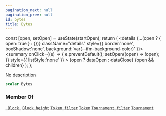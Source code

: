 ```yaml
---
pagination_next: null
pagination_prev: null
id: bytes
title: Bytes
---
```









  const [open, setOpen] = useState(startOpen);
  return (
    <details {...(open ? { open: true } : {})} className="details" style={{ border:'none', boxShadow:'none', background:'var(--ifm-background-color)' }}>
      <summary
        onClick={(e) => {
          e.preventDefault();
          setOpen((open) => !open);
        }}
        style={{ listStyle:'none' }}
      >
      {open ? dataOpen : dataClose}
      </summary>
      {open && children}
    </details>
  );
};








No description


```graphql
scalar Bytes
```






### Member Of

[`_Block_`](/subgraph/objects/block)  <Badge class="badge badge--secondary" text="object"/><Bullet />[`Block_height`](/subgraph/inputs/block-height)  <Badge class="badge badge--secondary" text="input"/><Bullet />[`Token_filter`](/subgraph/inputs/token-filter)  <Badge class="badge badge--secondary" text="input"/><Bullet />[`Token`](/subgraph/objects/token)  <Badge class="badge badge--secondary" text="object"/><Bullet />[`Tournament_filter`](/subgraph/inputs/tournament-filter)  <Badge class="badge badge--secondary" text="input"/><Bullet />[`Tournament`](/subgraph/objects/tournament)  <Badge class="badge badge--secondary" text="object"/>


